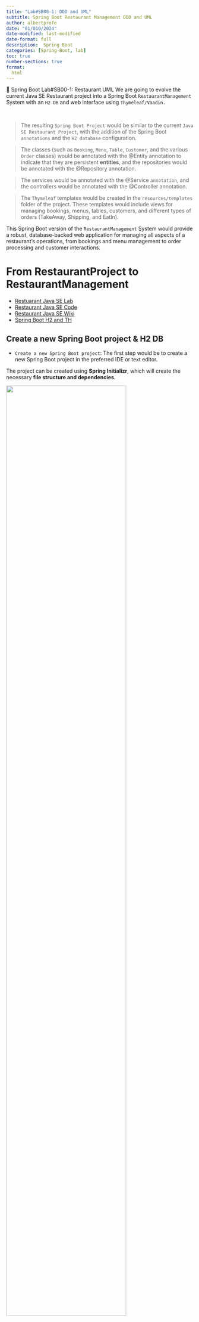 ```yaml
---
title: "Lab#SB08-1: DDD and UML"
subtitle: Spring Boot Restaurant Management DDD and UML
author: albertprofe
date: "01/010/2024"
date-modified: last-modified
date-format: full
description:  Spring Boot
categories: [Spring-Boot, lab]
toc: true
number-sections: true
format:
  html
---
```


:::: {.labs}
📘 Spring Boot Lab#SB00-1: Restaurant UML
We are going to evolve the current Java SE Restaurant project into a Spring Boot `RestaurantManagement` System with an `H2 DB` and web interface using `Thymeleaf/Vaadin.`
:::
</br>

> The resulting `Spring Boot Project` would be similar to the current `Java SE Restaurant Project`, with the addition of the Spring Boot `annotations` and the `H2 database` configuration.


> The classes (such as `Booking`, `Menu`, `Table`, `Customer`, and the various `Order` classes) would be annotated with the @Entity annotation to indicate that they are persistent **entities**, and the repositories would be annotated with the @Repository annotation.


> The services would be annotated with the @Service `annotation`, and the controllers would be annotated with the @Controller annotation.


> The `Thymeleaf` templates would be created in the `resources/templates` folder of the project. These templates would include views for managing bookings, menus, tables, customers, and different types of orders (TakeAway, Shipping, and EatIn).


This Spring Boot version of the `RestaurantManagement` System would provide a robust, database-backed web application for managing all aspects of a restaurant's operations, from bookings and menu management to order processing and customer interactions.

# From RestaurantProject to RestaurantManagement

- [Restuarant Java SE Lab](/javase/selab4-1.qmd)
- [Restaurant Java SE Code](https://github.com/AlbertProfe/restaurant){.external target='_blank'}
- [Restaurant Java SE Wiki](https://github.com/AlbertProfe/restaurant/wiki){.external target='_blank'}
- [Spring Boot H2 and TH](/springboot/boot-what-create-th-h2.qmd){.external target='_blank'}

## Create a new Spring Boot project & H2 DB

- ``Create a new Spring Boot project``: The first step would be to create a new Spring Boot project in the preferred IDE or text editor.

::: {.callout-note}
The project can be created using **Spring Initializr**, which will create the necessary **file structure and dependencies**.
:::

![](/images/springboot/labsb08/lab08-1-boot-init.png){width="80%"}

## Model & Entities

- `Create a Menu Entity`: To represent a menu item in the restaurant management system, create a Menu @Entity 

::: {.column-margin}
It could include attributes such as name, price, description, category (appetizer, main course, dessert, etc.), and availability status.
:::

- `Create a Customer Entity`: To represent a customer in the system, create a Customer entity that includes attributes such as customer ID, name, phone number, email, and **reservation history.**

- `Create Booking Entity`: To represent a booking in the system, create a Booking entity that includes attributes such as booking date, time, number of people, tables, and associated customer.

- `Create Staff Entity`: To represent staff members in the system, create a Staff entity that includes attributes such as staff ID, name, position, shift schedules, and assigned tables.

## Domains: @Controller, @Service and @Repository

- `Create Repositories`: To access the data stored in the database, create repositories for each entity. **The repositories will provide the methods to create, read, update, and delete the data.**

- `Create Services`: Create services that **will implement the business logic of the system by calling the repository methods.** 

::: {.column-margin}
The **services** will provide the methods to search for available tables, make a reservation, update menu items, process orders, manage staff schedules, handle customer feedback, and generate reports on restaurant performance.
:::

- `Create Controllers`: Create controllers that **will handle the HTTP requests from the web interface by calling the service methods.** 

::: {.column-margin}
The **controllers** will provide the methods to create a customer account, search for available tables, make a reservation, view and update menu items, place an order, manage staff schedules, submit customer feedback, and generate various reports.
:::




# MockUp

- [Restuarant Java SE](/javase/selab4-1.qmd)


```bash
Welcome to healtyFood Mananger v0.0
Table number?
2
People?
6
Menu qty?
3
Menu #1?
5
Menu #2?
3
Menu #3?
5
Total to pay: 80€ (3 items)
Paid?
true
```

# Fake DataBase: HashMaps

To start and test our UML we are goint to use HashMaps as a fake database.

![](/images/javase/hashmap-orders.jpg)

``` java
HashMap<String, Order> orders
 = new HashMap<String, Order>();

```
::: {.column-margin}
Keep in mind that in more recent versions of Java, you can use the diamond operator (<>) to infer the generic types, making the declaration more concise:

`HashMap<String, Order> orders = new HashMap<>();`

:::

Here's what each part of the code means:

- `HashMap<String, Order>`: This declares a new `HashMap` with keys of type `String` and values of type `Order`. In other words, it's a mapping from strings to `Order` objects.

- `orders`: This is the name of the variable that will reference the `HashMap`. You can choose any valid identifier as the variable name.

- `= new HashMap<String, Order>();`: This part of the code creates a new instance of `HashMap` and assigns it to the variable `orders`. The `new` keyword is used to allocate memory for the `HashMap`, and the `<>` syntax specifies the types of keys and values for the `HashMap`. In this case, keys are of type `String`, and values are of type `Order`.

## Entities Manager

**MenuManager**

::: {.column-margin}
![menuManger object](/images/javase/menuManager-object.png)
:::

```mermaid
classDiagram

class MenuManager {
  - menus: HashMap<String, Menu>
  - qty: int
  - size: double
  - lastModified: Date
  + addMenu(menu: Menu, data: String): void
  + updateMenu(): void
  + deleteMenu(title: String): void
  + getMenu(title: String): Menu
  + getMenus(): List<>
  + rateMenu(rate: int, menu: Menu): void
  + saveToCSV(): void
  + deleteCSV(): void
}
```


The **MenuManager** acts as a central hub for menu-related operations, promoting efficient management and systematic handling of menu entities in Java applications.



# Discussion Solving: UML

![](/images/springboot/labsb08/lab08-1-uml.png){width="80%"}

![](/images/springboot/labsb08/mermaid-diagram-2024-09-30-133021.png){width="100%"}


<!--- navLinks -->
<br><br>
<div class=row>
<br>
<div class='column left previous'>
<br>
[{{< fa solid arrow-left >}} Lab#SB07-1: `monitorBook` ](/springboot/sblab7.qmd)
<br>
</div>
<br>
<div class='column center'>
<br>
[{{< fa solid arrow-up >}} top](#top)
<br>
</div>
<br>
<div class='column right next'>
<br>
[Lab#SB08-2: RestaurantManager  {{< fa solid arrow-right >}}](/springboot/sblab8-2.qmd)
<br>
</div>
<br>
</div>
